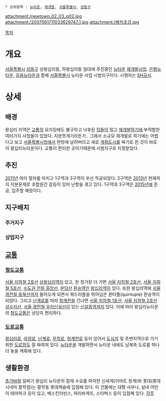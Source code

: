  * 상위항목 : [[뉴타운]], [[재개발]], [[서울특별시]], [[성동구]]

{{{+1 往十里뉴타운 / Wangsimni New Town }}}

attachment:/newtown_02_03_p02.jpg
attachment:/2007061711033629747_1.jpg
attachment:/배치조감.jpg

[[목차]]
= 개요 =
[[서울특별시]] [[성동구]] 상왕십리동, 하왕십리동 일대에 추진중인 [[뉴타운]] [[재개발]]사업. [[은평뉴타운]], [[길음뉴타운]]과 함께 [[서울특별시]] 뉴타운 사업 시범지구이다. 시행자는 [[SH공사]]. 

= 상세 =
== 배경 ==
왕십리 지역은 [[교통]]의 요지임에도 불구하고 낙후된 [[집]]들이 많고 [[재개발]]하기에 부적합한 여러가지 사정들이 있었다. 지분쪼개기라든가.. 그래서 소규모 재개발로 하기에는 어렵다고 보고 [[서울특별시청]]에서 한방에 날려버리고 새로 [[계획도시]]를 짜기로 한 것이 바로 이 왕십리뉴타운이다. 교통이 편리한 곳이기때문에 시범지구로 지정받았다.

== 추진 ==
[[2011년]] 여러 절차를 마치고 1구역과 3구역이 우선 착공되었다. 2구역은 [[2013년]] 현재까지 지분문제로 조합원간 갈등이 있어 난항을 겪고 있다. 1구역과 3구역은 [[2015년]]에 준공, 입주할 예정이다.

== 지구배치 ==
=== 주거지구 ===

=== 상업지구 ===

== [[교통]] ==
=== [[철도]][[교통]] ===
[[서울 지하철 2호선]] [[상왕십리역]]이 있고, 한 정거장 더 가면 [[서울 지하철 2호선]], [[서울 지하철 5호선]], [[수도권 전철 중앙선]], [[분당선]] [[환승역]]인 [[왕십리역]]이 있다. 또한 왕십리역에 [[서울 경전철 동북선]]까지 들어오게 되면서 쿼드러플을 뛰어넘은 퀸터플(quintuple) 환승역이 되었다. 그리고 [[난계로]]를 따라 [[청계천]]을 건너면 [[서울 지하철 1호선]], [[서울 지하철 2호선]] [[성수지선]], [[서울 경전철 우이신설선]]이 있는 [[신설동역]]까지 있다. 이에 따라 왕십리뉴타운의 [[철도]][[교통]]은 상당히 편리하다.

=== [[도로]][[교통]] ===
[[왕십리로]], [[마장로]], [[난계로]], [[무학로]], [[청계천로]] 등이 있어서 [[도심]]지 및 주변지역으로 가기 위한 [[도로]]망도 잘 짜여져 있다. [[뉴타운]]을 개발하면서 뉴타운 내에도 남북축 도로를 하나 더 놓을 계획에 있다. 

== 생활환경 ==
[[추가바람]]
일찌기 왕십리 뉴타운의 잠재 수요를 파악한 신세계(이마트 청계)와 롯데(롯데시네마 황학점)는 황학동 롯데캐슬에 입점해 있다.
이 건물에는 대형 사우나, 실내 어린이 테마파크 등이 있고, 베스킨라빈스, 파리바게뜨, 스타벅스 등이 입점해 있다.
[[각주]]
